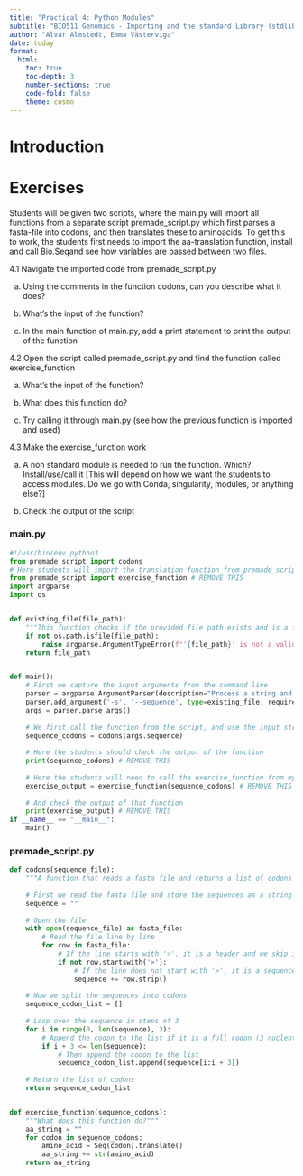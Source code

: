 ```yaml
---
title: "Practical 4: Python Modules"
subtitle: "BIO511 Genomics - Importing and the standard Library (stdlib)"
author: "Alvar Almstedt, Emma Västerviga"
date: today
format: 
  html:
    toc: true
    toc-depth: 3
    number-sections: true
    code-fold: false
    theme: cosmo
---
```



# Introduction


# Exercises

Students will be given two scripts, where the main.py will import all functions from a separate script premade_script.py which first parses a fasta-file into codons, and then translates these to aminoacids. 
To get this to work, the students first needs to import the aa-translation function, install and call Bio.Seqand see how variables are passed between two files.

4.1
Navigate the imported code from premade_script.py

a) Using the comments in the function codons, can you describe what it does?

b) What's the input of the function?

c) In the main function of main.py, add a print statement to print the output of the function


4.2
Open the script called premade_script.py and find the function called exercise_function

a) What's the input of the function?

b) What does this function do?

c) Try calling it through main.py (see how the previous function is imported and used)


4.3
Make the exercise_function work

a) A non standard module is needed to run the function. Which? Install/use/call it [This will depend on how we want the students to access modules. Do we go with Conda, singularity, modules, or anything else?]

b) Check the output of the script

### main.py

```python
#!/usr/bin/env python3
from premade_script import codons
# Here students will import the translation function from premade_script.py
from premade_script import exercise_function # REMOVE THIS
import argparse
import os


def existing_file(file_path):
    """This function checks if the provided file path exists and is a file."""
    if not os.path.isfile(file_path):
        raise argparse.ArgumentTypeError(f"'{file_path}' is not a valid file")
    return file_path


def main():
    # First we capture the input arguments from the command line
    parser = argparse.ArgumentParser(description="Process a string and a folder.")
    parser.add_argument('-s', '--sequence', type=existing_file, required=True, help='Input sequence file')
    args = parser.parse_args()
    
    # We first call the function from the script, and use the input string as an argument
    sequence_codons = codons(args.sequence)
    
    # Here the students should check the output of the function
    print(sequence_codons) # REMOVE THIS
    
    # Here the students will need to call the exercise_function from my_function.py
    exercise_output = exercise_function(sequence_codons) # REMOVE THIS
    
    # And check the output of that function
    print(exercise_output) # REMOVE THIS
if __name__ == "__main__":
    main()
```


### premade_script.py

```python
def codons(sequence_file):
    """A function that reads a fasta file and returns a list of codons for each sequence in the file"""
    
    # First we read the fasta file and store the sequences as a string
    sequence = ""
    
    # Open the file
    with open(sequence_file) as fasta_file:
        # Read the file line by line
        for row in fasta_file:
            # If the line starts with '>', it is a header and we skip it
            if not row.startswith('>'):
                # If the line does not start with '>', it is a sequence and we add it to the list
                sequence += row.strip()
    
    # Now we split the sequences into codons
    sequence_codon_list = []
    
    # Loop over the sequence in steps of 3
    for i in range(0, len(sequence), 3):
        # Append the codon to the list if it is a full codon (3 nucleotides)
        if i + 3 <= len(sequence):
            # Then append the codon to the list
            sequence_codon_list.append(sequence[i:i + 3])
    
    # Return the list of codons
    return sequence_codon_list


def exercise_function(sequence_codons):
    """What does this function do?"""
    aa_string = ""
    for codon in sequence_codons:
        amino_acid = Seq(codon).translate()
        aa_string += str(amino_acid)
    return aa_string
```

